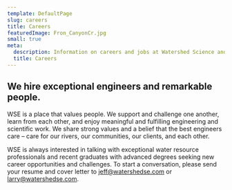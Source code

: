 ```yaml
---
template: DefaultPage
slug: careers
title: Careers
featuredImage: Fron_CanyonCr.jpg
small: true
meta:
  description: Information on careers and jobs at Watershed Science and Engineering
  title: Careers
---
```


## We hire exceptional engineers and remarkable people.

WSE is a place that values people. We support and challenge one another, learn from each other, and enjoy meaningful and fulfilling engineering and scientific work. We share strong values and a belief that the best engineers care – care for our rivers, our communities, our clients, and each other.

WSE is always interested in talking with exceptional water resource professionals and recent graduates with advanced degrees seeking new career opportunities and challenges. To start a conversation, please send your resume and cover letter to [jeff@watershedse.com](mailto:jeff@watershedse.com) or [larry@watershedse.com](mailto:larry@watershedse.com).
